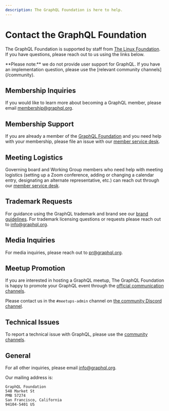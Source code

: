 ```yaml
---
description: The GraphQL Foundation is here to help.
---
```


# Contact the GraphQL Foundation

The GraphQL Foundation is supported by staff from
[The Linux Foundation](https://linuxfoundation.org). If you have questions,
please reach out to us using the links below.


<Callout type="warning">
  **Please note:** we do not provide user support for GraphQL. If you have an
  implementation question, please use the [relevant community
  channels](/community).
</Callout>

## Membership Inquiries

If you would like to learn more about becoming a GraphQL member, please email
[membership@graphql.org](mailto:membership@graphql.org).

## Membership Support

If you are already a member of the [GraphQL Foundation](/foundation/) and you
need help with your membership, please file an issue with our
[member service desk](https://members.graphql.org).

## Meeting Logistics

Governing board and Working Group members who need help with meeting logistics
(setting up a Zoom conference, adding or changing a calendar entry, designating
an alternate representative, etc.) can reach out through our
[member service desk](https://members.graphql.org).

## Trademark Requests

For guidance using the GraphQL trademark and brand see our
[brand guidelines](/brand). For trademark licensing questions or requests please
reach out to
[info@graphql.org](mailto:info@graphql.org?subject=Trademark%20Request).

## Media Inquiries

For media inquiries, please reach out to
[pr@graphql.org](mailto:pr@graphql.org).

## Meetup Promotion

If you are interested in hosting a GraphQL meetup, The GraphQL Foundation is
happy to promote your GraphQL event through the
[official communication channels](/community/#official-channels).

Please contact us in the `#meetups-admin` channel on
[the community Discord channel](/community/#official-channels).

## Technical Issues

To report a technical issue with GraphQL, please use the
[community channels](/community/).

## General

For all other inquiries, please email
[info@graphql.org](mailto:info@graphql.org).

Our mailing address is:

```text copy
GraphQL Foundation
548 Market St
PMB 57274
San Francisco, California
94104-5401 US
```
